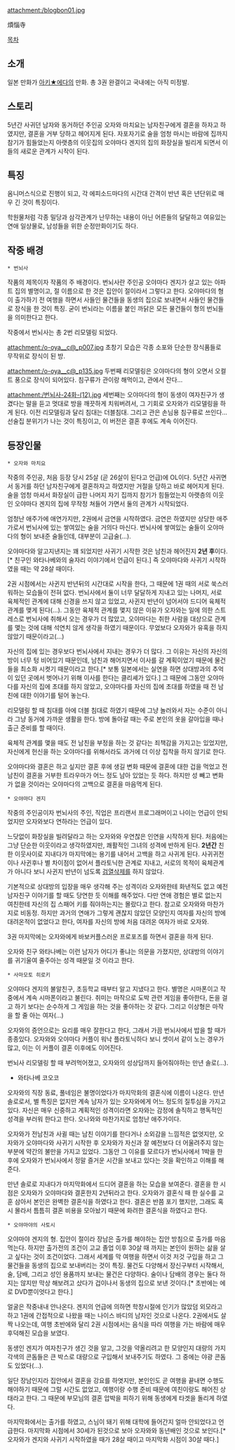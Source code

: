 attachment:/blogbon01.jpg

煩惱寺

[[목차]]

== 소개 ==
일본 만화가 [[아키★에다]]의 만화. 총 3권 완결이고 국내에는 아직 미정발.

== 스토리 ==
5년간 사귀던 남자와 동거하던 주인공 오자와 마치요는 남자친구에게 결혼을 하자고 하였지만, 결혼을 거부 당하고 헤어지게 된다. 자포자기로 술을 엄청 마시는 바람에 집까지 참기가 힘들었는지 아랫층의 이웃집의 오야마다 겐지의 집의 화장실을 빌리게 되면서 이들의 새로운 관계가 시작이 된다.

== 특징 ==
옴니머스식으로 진행이 되고, 각 에피소드마다의 시간대 간격이 반년 혹은 년단위로 매우 긴 것이 특징이다.

학원물처럼 각종 밀당과 삼각관계가 난무하는 내용이 아닌 어른들의 달달하고 여유있는 연애 일상물로, 남성들을 위한 순정만화이기도 하다.

== 작중 배경 ==
 * 번뇌사
작품의 제목이자 작품의 주 배경이다. 번뇌사란 주인공 오야마다 겐지가 살고 있는 아파트 집의 별명이고, 절 이름으로 한 것은 집안이 절이라서 그렇다고 한다. 오야마다의 형이 출가하기 전 여행을 하면서 사들인 물건들을 동생의 집으로 보내면서 사들인 물건들로 장식을 한 것이 특징. 굳이 번뇌라는 이름을 붙인 까닭은 모든 물건들이 형의 번뇌들을 의미한다고 한다.

작중에서 번뇌사는 총 2번 리모델링 되었다.

attachment:/o-oya__c@_p007.jpg
초창기 모습은 각종 소포와 단순한 장식품들로 무작위로 장식이 된 방.

attachment:/o-oya__c@_p135.jpg
두번째 리모델링은 오야마다의 형이 오면서 오컬트 풍으로 장식이 되어있다. 침구류가 관이랑 해먹이고, 관에서 잔다...

attachment:/번뇌사-24화-(12).jpg
세번째는 오야마다의 형이 동생이 여자친구가 생겼다는 말을 듣고 멋대로 방을 깨끗하게 치워버려서, 그 기회로 오자와가 리모델링을 하게 된다. 이전 리모델링과 달리 침대는 더블침대. 그리고 관은 손님용 침구류로 쓰인다...
선술집 분위기가 나는 것이 특징이고, 이 버전은 결혼 후에도 계속 이어진다.

== 등장인물 ==
 * 오자와 마치요
작중의 주인공, 처음 등장 당시 25살 (곧 26살이 된다고 언급)에 OL이다. 5년간 사귀면서 동거를 하던 남자친구에게 결혼하자고 하였지만 거절을 당하고 바로 헤어지게 된다. 술을 엄청 마셔서 화장실이 급한 나머지 자기 집까지 참기가 힘들었는지 아랫층의 이웃인 오야마다 겐지의 집에 무작정 쳐들어 가면서 둘의 관계가 시작되었다.

엄청난 애주가에 애연가지만, 2권에서 금연을 시작하였다. 금연은 하였지만 상당한 애주가로서 번뇌사에 있는 쌓여있는 술을 거의다 마신다. 번뇌사에 쌓여있는 술들이 오야마다의 형이 보내준 술들인데, 대부분이 고급술(...).

오야마다와 알고지낸지는 꽤 되었지만 사귀기 시작한 것은 남친과 헤어진지 '''2년 후'''이다. [* 친구인 와타나베와의 술자리 이야기에서 언급이 된다.] 즉 오야마다와 사귀기 시작하였을 때는 약 28살 때이다.

2권 시점에서는 사귄지 반년뒤의 시간대로 시작을 한다, 그 때문에 1권 때의 서로 쑥스러워하는 모습들이 전혀 없다. 번뇌사에서 둘이 너무 달달하게 지내고 있는 나머지, 서로 육체적인 관계에 대해 신경을 쓰지 않고 있었고, 사귄지 반년이 넘어서야 드디어 육체적 관계를 맺게 된다(...). 그동안 육체적 관계를 맻지 않은 이유가 오자와는 일에 의한 스트레스로 번뇌사에 취해서 오는 경우가 더 많았고, 오야마다는 취한 사람을 대상으로 관계를 맻는 것에 대해 석연치 않게 생각을 하였기 때문이다. 무었보다 오자와가 유혹을 하지 않았기 때문이라고(...)

자신의 집에 있는 경우보다 번뇌사에서 지내는 경우가 더 많다. 그 이유는 자신의 자신의 방이 너무 텅 비어있기 때문인데, 남친과 해어지면서 이사를 갈 계획이었기 때문에 물건들을 최소화 시켯기 때문이라고 한다.[* 보통 일본에서는 실연을 하면 상대방과의 추억이 있던 곳에서 벗어나기 위해 이사를 한다는 클리셰가 있다.] 그 때문에 그동안 오야마다를 자신의 집에 초대를 하지 않았고, 오야마다를 자신의 집에 초대를 하였을 때 전 남친에 대한 이야기를 털어 놓는다.

리모델링 할 때 침대를 아에 더블 침대로 하였기 때문에 그냥 놀러와서 자는 수준이 아니라 그냥 동거에 가까운 생활을 한다. 방에 돌아갈 때는 주로 본인의 옷을 갈아입을 때나 출근 준비를 할 때이다.

육체적 관계를 맻을 때도 전 남친을 부정을 하는 것 같다는 죄책감을 가지고는 있었지만, 자신에게 헌신을 하는 오야마다를 위해서라도 과거에 더 이상 집착을 하지 않기로 한다.

오야마다와 결혼은 하고 싶지만 결혼 후에 생길 변화 때문에 결혼에 대한 겁을 먹었고 전 남친이 결혼을 거부한 트라우마가 어느 정도 남아 있었는 듯 하다. 하지만 성 빼고 변화가 없을 것이라는 오야마다의 고백으로 결혼을 마음먹게 된다.

 * 오야마다 겐지
작중의 주인공이자 번뇌사의 주인, 직업은 프리랜서 프로그래머이고 나이는 언급이 안되었지만 오자와보다 연하라는 언급이 있다.

느닷없이 화장실을 빌려달라고 하는 오자와와 우연찮은 인연을 시작하게 된다. 처음에는 그냥 단순한 이웃이라고 생각하였지만, 쾌활적인 그녀의 성격에 반하게 된다. '''2년간''' 친한 이웃사이로 지내다가 마지막에는 용기를 내어서 고백을 하고 사귀게 된다. 사귀귀전이나 사귄후나 별 차이점이 없어서 플라토닉한 관계로 지내고, 서로의 목적이 육체관계가 아니다 보니 사귄지 반년이 넘도록 [[검열삭제]]를 하지 않았다.

기본적으로 상대방의 입장을 매우 생각해 주는 성격이라 오자와한테 화낸적도 없고 예전 남자친구 이야기를 할 때도 당연한 듯 이해를 해주었다. 다만 연애 경험은 별로 없는지 여친한테 자신의 집 스패어 키를 줘야하는지는 몰랐다고 한다. 참고로 오자와와 마찬가지로 비동정. 하지만 과거의 연애가 그렇게 괜찮지 않았던 모양인지 여자를 자신의 방에 대려온적이 없었다고 한다, 여자를 자신의 방에 처음 대려온 여자가 바로 오자와.

3권 마지막에는 오자와에게 바보커플스러운 프로포즈를 하면서 결혼을 하게 된다.

오자와 친구 와타나베는 이런 남자가 어디가 좋냐는 의문을 가졌지만, 상대방의 이야기를 귀기울여 줄주아는 성격 때문일 것 이라고 한다.

 * 사마모토 히로키
오야마다 겐지의 불알친구, 초등학교 때부터 알고 지냈다고 한다. 별명은 시마폰이고 작중에서 계속 시마폰이라고 불린다. 취미는 마작으로 도박 관련 게임을 좋아한다, 돈을 걸고 하기 보다는 순수하게 그 게임을 하는 것을 좋아하는 것 같다. 그리고 이상형은 마작을 할 줄 아는 여자(...)

오자와의 증언으로는 요리를 매우 잘한다고 한다, 그래서 가끔 번뇌사에서 밥을 할 때가 종종있다. 오자와와 오야마다 커플이 워낙 플라토닉하다 보니 셋이서 같이 노는 경우가 많고, 이는 이 커플이 결혼 이후에도 이어진다.

번뇌사 리모델링 할 때 부려먹어졌고, 오자와의 성상담까지 들어줘야하는 만년 솔로(...).

* 와타나베 코오코
오자와의 직장 동료, 풀네임은 불명이었다가 마지막화의 결혼식에 이름이 나온다.
만년 솔로로서, 별 특징은 없지만 계속 남자가 있는 오자와에게 어느 정도의 질투심을 가지고 있다. 자신은 매우 신중하고 계획적인 성격이라면 오자와는 감정에 솔직하고 행독적인 성격을 부러워 한다고 한다.
오나와와 마찬가지로 엄청난 애주가이다.

오자와가 전남친과 사귈 때는 남친 이야기를 한다거나 소외감을 느낌적은 없엇지만, 오자와가 오야마다와 사귀기 시작한 후 오자와가 자신과 잘 예전보다 더 어울려주지 않는 부분에 약간의 불만을 가지고 있었다. 그동안 그 이유를 모르다가 번뇌사에서 1박을 한 후에 오자와가 번뇌사에서 정말 즐거운 시간을 보내고 있다는 것을 확인하고 이해를 해준다.

만년 솔로로 지내다가 마지막화에서 드디어 결혼을 하는 모습을 보여준다. 결혼을 한 시점은 오자와가 오야마다와 결혼한지 2년뒤라고 한다. 오자와가 결혼식 때 한 실수를 교훈 삼아서 본인은 완벽한 결혼식을 하였다고 한다. 결혼은 반쯤 포기 했지만, 그래도 혹시 몰라서 틈틈히 결혼 비용을 모아놨기 때문에 화려한 결혼식을 하였다고 한다.

 * 오야마야의 사토시
오야마야 겐지의 형. 집안이 절이라 장남은 출가를 해야하는 집안 방침으로 출가를 마음 먹는다. 하지만 출가전의 조건이 고교 졸업 이후 30살 때 까지는 본인이 원하는 삶을 살고 싶다는 것이 조건이었다. 그래서 세계를 막 여행을 하면서 이것 저것 구입을 하고 그 물건들을 동생의 집으로 보내버리는 것이 특징. 물건도 다양해서 장신구부터 시작해서, 술, 담배, 그리고 성인 용품까지 보내는 물건은 다양하다. 술이나 담배의 경우는 둘다 하지는 않지만 막상 해보려고 샀다가 겁이나서 동생의 집으로 보낸 것이다.[* 초반에는 에로 DVD뿐이엇다고 한다.] 

얼굴은 작중내내 안나온다. 겐지의 언급에 의하면 학창시절에 인기가 많았덤 외모라고 하고 1권에 간접적으로 나왔을 때는 나이스 바디의 남자인 것으로 나온다. 2권에서도 살짝 나오는데, 여행 초반에와 달리 2권 시점에서는 음식을 따라 여행을 가는 바람에 매우 후덕해진 모습을 보였다.

동생인 겐지가 여자친구가 생긴 것을 알고, 그것을 약올리려고 한 모양인지 대량의 가지각색의 콘돔들은 큰 박스로 대량으로 구입해서 보내주기도 하였다. 그 중에는 야광 콘돔도 있었다(...).

일단 장남인지라 집안에서 결혼을 강요를 하엿지만, 본인인도 곧 여행을 끝내면 수행도 해야하기 때문에 그럴 시간도 없었고, 여행이랑 수행 준비 때문에 여친이랑도 해어진 상태라고 한다. 그 때문에 부모님의 결혼 압박을 피하기 위해 동생에게 타겟을 돌리게 하였다.

마지막화에서는 출가를 하였고, 스님이 돼기 위해 대학에 들어간지 얼마 안되었다고 언급한다. 마지막화 시점에서 30세가 된것으로 보아 오자와와 동년배인 것으로 보인다.[* 오자와가 겐지와 사귀기 시작하였을 때가 28살 때이고 마지막화 시점이 30살 때다.]
